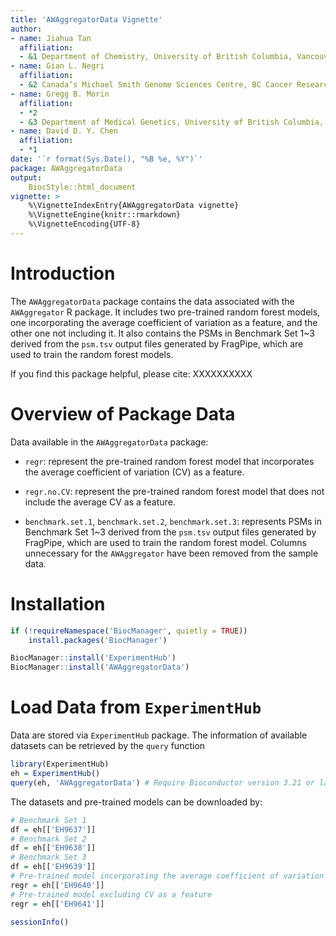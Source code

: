 ```yaml
---
title: 'AWAggregatorData Vignette'
author:
- name: Jiahua Tan
  affiliation:
  - &1 Department of Chemistry, University of British Columbia, Vancouver, BC, Canada
- name: Gian L. Negri
  affiliation:
  - &2 Canada’s Michael Smith Genome Sciences Centre, BC Cancer Research Institute, University of British Columbia, Vancouver, BC, Canada
- name: Gregg B. Morin
  affiliation:
  - *2
  - &3 Department of Medical Genetics, University of British Columbia, Vancouver, BC, Canada
- name: David D. Y. Chen
  affiliation:
  - *1
date: '`r format(Sys.Date(), "%B %e, %Y")`'
package: AWAggregatorData
output: 
    BiocStyle::html_document
vignette: >
    %\VignetteIndexEntry{AWAggregatorData vignette}
    %\VignetteEngine{knitr::rmarkdown}
    %\VignetteEncoding{UTF-8}
---
```


# Introduction

The `AWAggregatorData` package contains the data associated with the `AWAggregator` R package. It includes two pre-trained random forest models, one incorporating the average coefficient of variation as a feature, and the other one not including it. It also contains the PSMs in Benchmark Set 1\~3 derived from the `psm.tsv` output files generated by FragPipe, which are used to train the random forest models.

If you find this package helpful, please cite: XXXXXXXXXX

# Overview of Package Data

Data available in the `AWAggregatorData` package:

-   `regr`: represent the pre-trained random forest model that incorporates the average coefficient of variation (CV) as a feature.

-   `regr.no.CV`: represent the pre-trained random forest model that does not include the average CV as a feature.

-   `benchmark.set.1`, `benchmark.set.2`, `benchmark.set.3`: represents PSMs in Benchmark Set 1\~3 derived from the `psm.tsv` output files generated by FragPipe, which are used to train the random forest model. Columns unnecessary for the `AWAggregator` have been removed from the sample data.

# Installation

```r
if (!requireNamespace('BiocManager', quietly = TRUE))
    install.packages('BiocManager')

BiocManager::install('ExperimentHub')
BiocManager::install('AWAggregatorData')
```

# Load Data from `ExperimentHub`

Data are stored via `ExperimentHub` package. The information of available datasets can be retrieved by the `query` function

```r
library(ExperimentHub)
eh = ExperimentHub()
query(eh, 'AWAggregatorData') # Require Bioconductor version 3.21 or later
```

The datasets and pre-trained models can be downloaded by:

```r
# Benchmark Set 1
df = eh[['EH9637']]
# Benchmark Set 2
df = eh[['EH9638']]
# Benchmark Set 3
df = eh[['EH9639']]
# Pre-trained model incorporating the average coefficient of variation (CV) as a feature
regr = eh[['EH9640']]
# Pre-trained model excluding CV as a feature
regr = eh[['EH9641']]
```

```r
sessionInfo()
```
